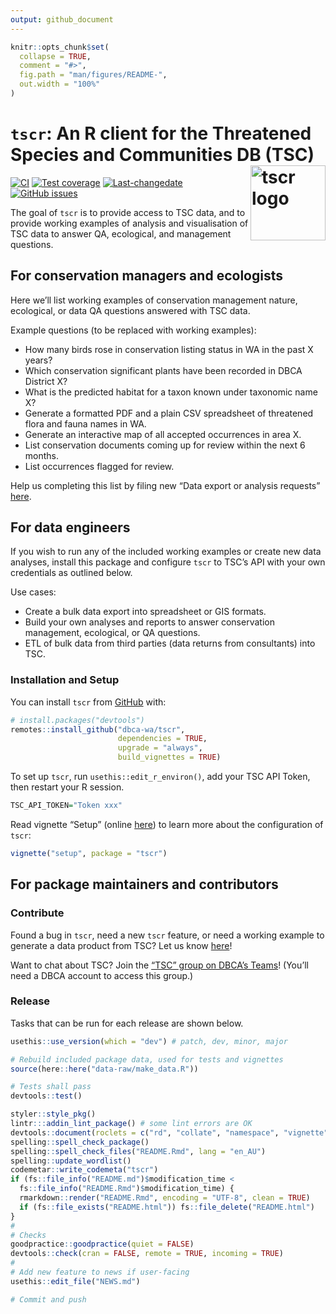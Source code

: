 ```yaml
---
output: github_document
---
```


<!-- README.md is generated from README.Rmd. Please edit that file -->

```r
knitr::opts_chunk$set(
  collapse = TRUE,
  comment = "#>",
  fig.path = "man/figures/README-",
  out.width = "100%"
)
```

# `tscr`: An R client for the Threatened Species and Communities DB (TSC) <img src="man/figures/tscr_logo.png" align="right" alt="tscr logo" width="120" /> 

<!-- badges: start -->
[![CI](https://github.com/dbca-wa/tscr/workflows/tic/badge.svg)](https://github.com/dbca-wa/tscr/actions)
[![Test coverage](https://codecov.io/gh/dbca-wa/tscr/branch/master/graph/badge.svg)](https://codecov.io/gh/dbca-wa/tscr?branch=master)
[![Last-changedate](https://img.shields.io/github/last-commit/dbca-wa/tscr.svg)](https://github.com/dbca-wa/tscr/commits/master)
[![GitHub issues](https://img.shields.io/github/issues/dbca-wa/tscr.svg?style=popout)](https://github.com/dbca-wa/tscr/issues)
<!-- badges: end -->

The goal of `tscr` is to provide access to TSC data, and to provide working 
examples of analysis and visualisation of TSC data to answer QA, ecological, and
management questions.


## For conservation managers and ecologists

Here we'll list working examples of conservation management nature, 
ecological, or data QA questions answered with TSC data.

Example questions (to be replaced with working examples):

* How many birds rose in conservation listing status in WA in the past X years?
* Which conservation significant plants have been recorded in DBCA District X?
* What is the predicted habitat for a taxon known under taxonomic name X?
* Generate a formatted PDF and a plain CSV spreadsheet of threatened flora and 
  fauna names in WA.
* Generate an interactive map of all accepted occurrences in area X.
* List conservation documents coming up for review within the next 6 months.
* List occurrences flagged for review.

Help us completing this list by filing new "Data export or analysis requests"
[here](https://github.com/dbca-wa/tscr/issues/new/choose).

## For data engineers
If you wish to run any of the included working examples or create new data 
analyses, install this package and configure `tscr` to TSC's API with your own 
credentials as outlined below.

Use cases:

* Create a bulk data export into spreadsheet or GIS formats.
* Build your own analyses and reports to answer conservation management, 
  ecological, or QA questions.
* ETL of bulk data from third parties (data returns from consultants) into TSC.

### Installation and Setup

You can install `tscr` from [GitHub](https://github.com/dbca-wa/tscr/) with:

```r
# install.packages("devtools")
remotes::install_github("dbca-wa/tscr", 
                        dependencies = TRUE, 
                        upgrade = "always",
                        build_vignettes = TRUE)
```

To set up `tscr`, run `usethis::edit_r_environ()`, add your TSC API Token, then 
restart your R session.

```r
TSC_API_TOKEN="Token xxx"
```


Read vignette "Setup" 
(online [here](https://dbca-wa.github.io/tscr/articles/setup.html)) 
to learn more about the configuration of `tscr`:

```r
vignette("setup", package = "tscr")
```


## For package maintainers and contributors

### Contribute
Found a bug in `tscr`, need a new `tscr` feature, or need a working example to
generate a data product from TSC?
Let us know [here](https://github.com/dbca-wa/tscr/issues/new/choose)!

Want to chat about TSC? Join the 
["TSC" group on DBCA's Teams](https://teams.microsoft.com/_#/conversations/General?threadId=19:20412eea61c949e59460ece939a128cd@thread.tacv2&ctx=channel)! 
(You'll need a DBCA account to access this group.)

### Release
Tasks that can be run for each release are shown below.

```r
usethis::use_version(which = "dev") # patch, dev, minor, major

# Rebuild included package data, used for tests and vignettes
source(here::here("data-raw/make_data.R"))

# Tests shall pass
devtools::test()

styler::style_pkg()
lintr:::addin_lint_package() # some lint errors are OK
devtools::document(roclets = c("rd", "collate", "namespace", "vignette"))
spelling::spell_check_package()
spelling::spell_check_files("README.Rmd", lang = "en_AU")
spelling::update_wordlist()
codemetar::write_codemeta("tscr")
if (fs::file_info("README.md")$modification_time <
  fs::file_info("README.Rmd")$modification_time) {
  rmarkdown::render("README.Rmd", encoding = "UTF-8", clean = TRUE)
  if (fs::file_exists("README.html")) fs::file_delete("README.html")
}
#
# Checks
goodpractice::goodpractice(quiet = FALSE)
devtools::check(cran = FALSE, remote = TRUE, incoming = TRUE)
#
# Add new feature to news if user-facing
usethis::edit_file("NEWS.md")

# Commit and push
```

